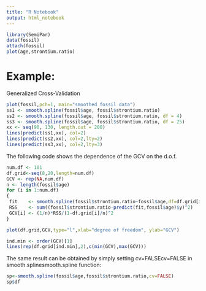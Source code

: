 ```yaml
---
title: "R Notebook"
output: html_notebook
---
```


```r
library(SemiPar)
data(fossil)
attach(fossil)
plot(age,strontium.ratio)
```

# Example:
Generalized Cross-Validation

```r
plot(fossil,pch=1, main="smoothed fossil data")
ss1 <- smooth.spline(fossil$age, fossil$strontium.ratio)
ss2 <- smooth.spline(fossil$age, fossil$strontium.ratio, df = 4)
ss3 <- smooth.spline(fossil$age, fossil$strontium.ratio, df = 25)
xx <- seq(90, 130, length.out = 200)
lines(predict(ss1,xx), col=2)
lines(predict(ss2,xx), col=2,lty=2)
lines(predict(ss3,xx), col=2,lty=3)
```

The following code shows the dependence of the GCV on the d.o.f.

```r
num.df <- 101
df.grid<-seq(8,20,length=num.df)
GCV <- rep(NA,num.df)
n <- length(fossil$age)
for (i in 1:num.df)
{
 fit    <- smooth.spline(fossil$strontium.ratio~fossil$age,df=df.grid[i])
 RSS    <- sum((fossil$strontium.ratio-predict(fit,fossil$age)$y)^2)
 GCV[i] <- (1/n)*RSS/(1-df.grid[i]/n)^2
}

plot(df.grid,GCV,type="l",xlab="degree of freedom", ylab="GCV")

ind.min <- order(GCV)[1]
lines(rep(df.grid[ind.min],2),c(min(GCV),max(GCV)))
```

The same result can be obtained by simply setting cv=FALSEcv=FALSE in smooth.splinesmooth.spline function:

```r
sp<-smooth.spline(fossil$age,fossil$strontium.ratio,cv=FALSE)
sp$df
```



```r

```



```r

```



```r

```

